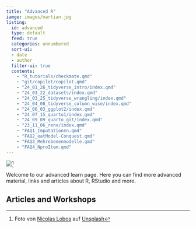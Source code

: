 ```yaml
---
title: "Advanced R"
iamge: images/martian.jpg
listing:
  id: advanced
  type: default
  feed: true
  categories: unnumbered
  sort-ui:
  - date
  - author
  filter-ui: true
  contents:
    - "R_tutorials/checkmate.qmd"
    - "git/copilot/copilot.qmd"
    - "24_01_26_tidyverse_intro/index.qmd"
    - "24_03_22_datasets/index.qmd"
    - "24_03_25_tidyverse_wrangling/index.qmd"
    - "24_04_08_tidyverse_column_wise/index.qmd"
    - "24_06_03_ggplot2/index.qmd"
    - "24_07_15_quarto1/index.qmd"
    - "24_09_09_quarto_git/index.qmd"
    - "23_11_06_renv/index.qmd"
    - "FAQ1_Imputationen.qmd"
    - "FAQ2_eatModel-Conquest.qmd"
    - "FAQ3_Mehrebenenmodelle.qmd"
    - "FAQ4_NproItem.qmd"
---
```


![](./images/martian.jpg)[^1]

[^1]: Foto von <a href="https://unsplash.com/de/@lobosnico?utm_content=creditCopyText&utm_medium=referral&utm_source=unsplash">Nicolas Lobos</a> auf <a href="https://unsplash.com/de/fotos/fotografie-eines-astronauten-der-tagsuber-neben-einer-felsformation-steht-NR_tXTuyTak?utm_content=creditCopyText&utm_medium=referral&utm_source=unsplash">Unsplash</a>

Welcome to our advanced learn page. Here you can find more advanced material, links and articles about R, RStudio and more.

## Articles and Workshops

::: {advanced}
:::
